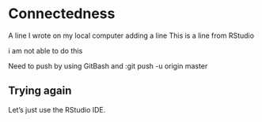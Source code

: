 # Connectedness
A line I wrote on my local computer
adding a line
This is a line from RStudio

i am not able to do this

Need to push by using GitBash and :git push -u origin master

## Trying again

Let's just use the RStudio IDE.